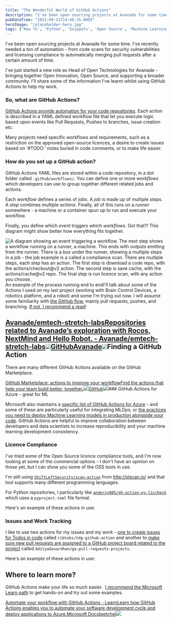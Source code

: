 ```yaml
---
title: "The Wonderful World of GitHub Actions"
description: "I've been open sourcing projects at Avanade for some time. I've recently needed a ton of automation - from code scans for security vulnerabilities and licensing compliance to automatically merging pull requests after a certain amount of time"
pubDateTime: "2021-09-21T14:46:35.000Z"
heroImage: "/placeholder-hero.jpg"
tags: ['How To', 'Python', 'Snippets', 'Open Source', 'Machine Learning']
---
```


I've been open sourcing projects at Avanade for some time. I've recently needed a ton of automation - from code scans for security vulnerabilities and licensing compliance to automatically merging pull requests after a certain amount of time. 

I've just started a new role as Head of Open Technologies for Avanade - bringing together Open Innovation, Open Source, and supporting a broader community. I'll share some of the information I've learnt whilst using GitHub Actions to help my work.

### So, what are GitHub Actions?

[GitHub Actions provide automation for your code repositories](https://docs.microsoft.com/en-us/learn/paths/automate-workflow-github-actions/?WT.mc_id=AI-MVP-5004204). Each action is described in a YAML defined workflow file that let you execute logic based upon events like Pull Requests, Pushes to branches, issue creation etc.

Many projects need specific workflows and requirements, such as a restriction on the approved open-source licences, a desire to create issues based on '#TODO:' notes buried in code comments, or to make life easier.

### How do you set up a GitHub action?

GitHub Actions YAML files are stored within a code repository, in a dot folder called `.github/workflows/`. You can define one or more *workflows* which developers can use to group together different related jobs and actions.


Each *workflow* defines a series of *jobs*. A *job* is made up of multiple *steps*. A *step* combines multiple *actions*. Finally, all of this runs on a *runner* somewhere - a machine or a container spun up to run and execute your workflow.


Finally, you define which *event* triggers which *workflows*. Got that?! This diagram might show better how everything fits together.


![A diagram showing an event triggering a workflow. The next step shows a workflow running on a runner, a machine. This ends with outputs emitting from the runner. There is a box under the runner, showing a multiple steps in a job - the job example is a called a compliance scan. There are multiple steps, each step has an action. The first step is download a code repo, with the actions/checkout@v2 action. The second step is save cache, with the actions/cache@v2 repo. The final step is run licence scan, with any action you choose.](__GHOST_URL__/content/images/2021/09/GHA-Blog.png)An example of the process running end to endI'll talk about some of the Actions I used on my last project (working with Brain Control Devices, a robotics platform, and a robot) and some I'm trying out now. I will assume some familiarity with [the GitHub flow](https://guides.github.com/introduction/flow/), mainly pull requests, pushes, and branching. [If not, I recommend a read](https://guides.github.com/introduction/flow/)!

[Avanade/emtech-stretch-labsRepositories related to Avanade’s exploration with Rocos, NextMind and Hello Robot. - Avanade/emtech-stretch-labs![](https://github.githubassets.com/favicons/favicon.svg)GitHubAvanade![](https://opengraph.githubassets.com/8edec2b56f7ea704dba22d06272ce6b8aebda6d1603e9bf8f081ddddbd5bce14/Avanade/emtech-stretch-labs)](https://github.com/Avanade/emtech-stretch-labs)Finding a GitHub Action
-----------------------

There are many different GitHub Actions available on the GitHub Marketplace.

[GitHub Marketplace: actions to improve your workflowFind the actions that help your team build better, together.![](https://github.com/fluidicon.png)GitHub![](https://github.githubassets.com/images/modules/site/social-cards/marketplace.png)](https://github.com/marketplace?type=actions)### GitHub Actions for Azure - great for ML

Microsoft also maintains a [specific list of GitHub Actions for Azure](https://docs.microsoft.com/en-us/azure/developer/github/github-actions?WT.mc_id=AI-MVP-5004204#where-can-i-see-all-the-available-actions) - and some of these are particularly useful for integrating MLOps, or [the practices you need to deploy Machine Learning models in production alongside your code](https://docs.microsoft.com/en-us/azure/machine-learning/concept-model-management-and-deployment?WT.mc_id=AI-MVP-5004204). GitHub Actions are helpful to improve collaboration between developers and data scientists to increase reproducibility and your machine learning development consistency.

### Licence Compliance

I've tried some of the Open Source licence compliance tools, and I'm now looking at some of the commercial options - I don't have an opinion on those yet, but I can show you some of the OSS tools in use.

I'm still using [`ShiftLeftSecurity/scan-action`](https://github.com/ShiftLeftSecurity/scan-action) from <http://slscan.io/> and that tool supports many different programming languages.


For Python repositories, I particularly like [`andersy005/gh-action-py-liccheck`](https://github.com/andersy005/gh-action-py-liccheck) which uses a `pyproject.toml` file format.


Here's an example of these actions in use:

### Issues and Work Tracking

I like to use two actions for my issues and my work - [one to create issues for Todos in code](https://github.com/ribtoks/tdg-github-action) called `ribtoks/tdg-github-action` and another to [make sure new pull requests are assigned to a GitHub project board related to the project](https://github.com/AdityaGovardhan/ga-pull-requests-projects) called `AdityaGovardhan/ga-pull-requests-projects`.


Here's an example of these actions in use: 

Where to learn more?
--------------------

GitHub Actions make your life so much easier.  [I recommend the Microsoft Learn path](https://docs.microsoft.com/en-us/learn/paths/automate-workflow-github-actions/?WT.mc_id=AI-MVP-5004204) to get hands-on and try out some examples.

[Automate your workflow with GitHub Actions - LearnLearn how GitHub Actions enables you to automate your software development cycle and deploy applications to Azure.Microsoft Docstpetchel![](https://docs.microsoft.com/learn/achievements/github/automate-workflow-github-actions-social.png)](https://docs.microsoft.com/en-us/learn/paths/automate-workflow-github-actions/?WT.mc_id=AI-MVP-5004204)